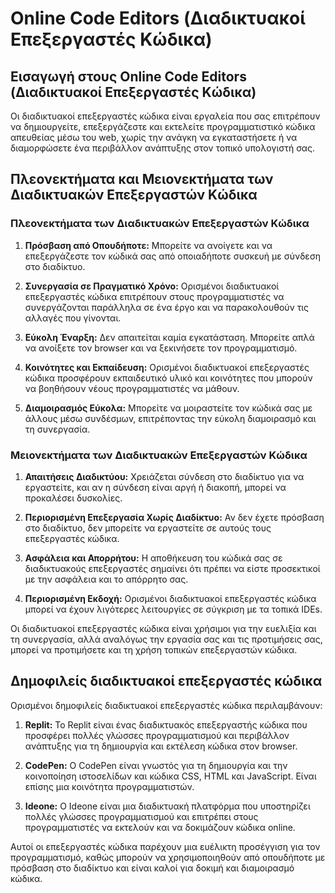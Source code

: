 # Online Code Editors (Διαδικτυακοί Επεξεργαστές Κώδικα)

## Εισαγωγή στους Online Code Editors (Διαδικτυακοί Επεξεργαστές Κώδικα)

Οι διαδικτυακοί επεξεργαστές κώδικα είναι εργαλεία που σας επιτρέπουν να δημιουργείτε,
επεξεργάζεστε και εκτελείτε προγραμματιστικό κώδικα απευθείας μέσω του web,
χωρίς την ανάγκη να εγκαταστήσετε ή να διαμορφώσετε ένα περιβάλλον ανάπτυξης στον τοπικό υπολογιστή σας.

## Πλεονεκτήματα και Μειονεκτήματα των Διαδικτυακών Επεξεργαστών Κώδικα

### Πλεονεκτήματα των Διαδικτυακών Επεξεργαστών Κώδικα

1. **Πρόσβαση από Οπουδήποτε:** Μπορείτε να ανοίγετε και να επεξεργάζεστε τον κώδικά σας από οποιαδήποτε συσκευή με σύνδεση στο διαδίκτυο.

2. **Συνεργασία σε Πραγματικό Χρόνο:** Ορισμένοι διαδικτυακοί επεξεργαστές κώδικα επιτρέπουν στους προγραμματιστές να συνεργάζονται παράλληλα σε ένα έργο
και να παρακολουθούν τις αλλαγές που γίνονται.

3. **Εύκολη Έναρξη:** Δεν απαιτείται καμία εγκατάσταση. Μπορείτε απλά να ανοίξετε τον browser και να ξεκινήσετε τον προγραμματισμό.

4. **Κοινότητες και Εκπαίδευση:** Ορισμένοι διαδικτυακοί επεξεργαστές κώδικα προσφέρουν
εκπαιδευτικό υλικό και κοινότητες που μπορούν να βοηθήσουν νέους προγραμματιστές να μάθουν.

5. **Διαμοιρασμός Εύκολα:** Μπορείτε να μοιραστείτε τον κώδικά σας με άλλους μέσω συνδέσμων, επιτρέποντας την εύκολη διαμοιρασμό και τη συνεργασία.

### Μειονεκτήματα των Διαδικτυακών Επεξεργαστών Κώδικα

1. **Απαιτήσεις Διαδικτύου:** Χρειάζεται σύνδεση στο διαδίκτυο για να εργαστείτε, και αν η σύνδεση είναι αργή ή διακοπή, μπορεί να προκαλέσει δυσκολίες.

2. **Περιορισμένη Επεξεργασία Χωρίς Διαδίκτυο:** Αν δεν έχετε πρόσβαση στο διαδίκτυο, δεν μπορείτε να εργαστείτε σε αυτούς τους επεξεργαστές κώδικα.

3. **Ασφάλεια και Απορρήτου:** Η αποθήκευση του κώδικά σας σε διαδικτυακούς επεξεργαστές σημαίνει ότι πρέπει να είστε προσεκτικοί με την ασφάλεια και το απόρρητο σας.

4. **Περιορισμένη Εκδοχή:** Ορισμένοι διαδικτυακοί επεξεργαστές κώδικα μπορεί να έχουν λιγότερες λειτουργίες σε σύγκριση με τα τοπικά IDEs.

Οι διαδικτυακοί επεξεργαστές κώδικα είναι χρήσιμοι για την ευελιξία και τη συνεργασία,
αλλά αναλόγως την εργασία σας και τις προτιμήσεις σας, μπορεί να προτιμήσετε και τη χρήση τοπικών επεξεργαστών κώδικα.

## Δημοφιλείς διαδικτυακοί επεξεργαστές κώδικα

Ορισμένοι δημοφιλείς διαδικτυακοί επεξεργαστές κώδικα περιλαμβάνουν:

1. **Replit:** Το Replit είναι ένας διαδικτυακός επεξεργαστής κώδικα που προσφέρει πολλές γλώσσες προγραμματισμού και περιβάλλον ανάπτυξης
για τη δημιουργία και εκτέλεση κώδικα στον browser.

2. **CodePen:** Ο CodePen είναι γνωστός για τη δημιουργία και την κοινοποίηση ιστοσελίδων και κώδικα CSS, HTML και JavaScript. Είναι επίσης μια κοινότητα προγραμματιστών.

3. **Ideone:** Ο Ideone είναι μια διαδικτυακή πλατφόρμα που υποστηρίζει πολλές γλώσσες προγραμματισμού
και επιτρέπει στους προγραμματιστές να εκτελούν και να δοκιμάζουν κώδικα online.

Αυτοί οι επεξεργαστές κώδικα παρέχουν μια ευέλικτη προσέγγιση για τον προγραμματισμό,
καθώς μπορούν να χρησιμοποιηθούν από οπουδήποτε με πρόσβαση στο διαδίκτυο και είναι καλοί για δοκιμή και διαμοιρασμό κώδικα.